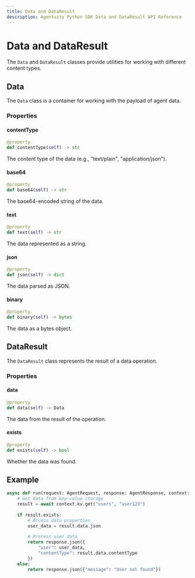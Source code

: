 ```yaml
---
title: Data and DataResult
description: Agentuity Python SDK Data and DataResult API Reference
---
```


# Data and DataResult

The `Data` and `DataResult` classes provide utilities for working with different content types.

## Data

The `Data` class is a container for working with the payload of agent data.

### Properties

#### contentType

```python
@property
def contentType(self) -> str
```

The content type of the data (e.g., "text/plain", "application/json").

#### base64

```python
@property
def base64(self) -> str
```

The base64-encoded string of the data.

#### text

```python
@property
def text(self) -> str
```

The data represented as a string.

#### json

```python
@property
def json(self) -> dict
```

The data parsed as JSON.

#### binary

```python
@property
def binary(self) -> bytes
```

The data as a bytes object.

## DataResult

The `DataResult` class represents the result of a data operation.

### Properties

#### data

```python
@property
def data(self) -> Data
```

The data from the result of the operation.

#### exists

```python
@property
def exists(self) -> bool
```

Whether the data was found.

## Example

```python
async def run(request: AgentRequest, response: AgentResponse, context: AgentContext):
    # Get data from key-value storage
    result = await context.kv.get("users", "user123")
    
    if result.exists:
        # Access data properties
        user_data = result.data.json
        
        # Process user data
        return response.json({
            "user": user_data,
            "contentType": result.data.contentType
        })
    else:
        return response.json({"message": "User not found"})
```
